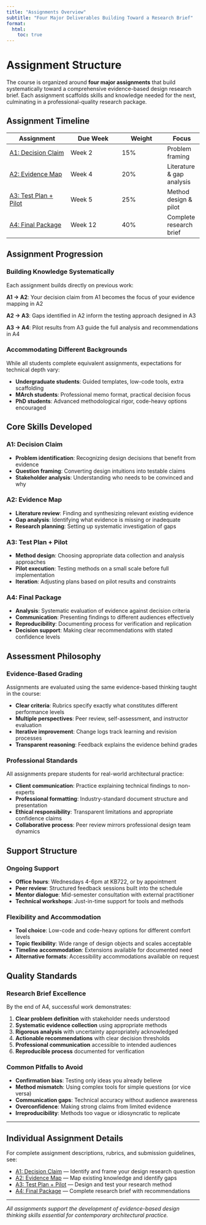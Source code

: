```yaml
---
title: "Assignments Overview"
subtitle: "Four Major Deliverables Building Toward a Research Brief"
format: 
  html:
    toc: true
---
```


# Assignment Structure

The course is organized around **four major assignments** that build systematically toward a comprehensive evidence-based design research brief. Each assignment scaffolds skills and knowledge needed for the next, culminating in a professional-quality research package.

## Assignment Timeline

| Assignment | Due Week | Weight | Focus |
|------------|----------|---------|-------|
| [A1: Decision Claim](assignments/assignment-01.qmd) | Week 2 | 15% | Problem framing |
| [A2: Evidence Map](assignments/assignment-02.qmd) | Week 4 | 20% | Literature & gap analysis |
| [A3: Test Plan + Pilot](assignments/assignment-03.qmd) | Week 5 | 25% | Method design & pilot |
| [A4: Final Package](assignments/assignment-04.qmd) | Week 12 | 40% | Complete research brief |

## Assignment Progression

### Building Knowledge Systematically

Each assignment builds directly on previous work:

**A1 → A2**: Your decision claim from A1 becomes the focus of your evidence mapping in A2

**A2 → A3**: Gaps identified in A2 inform the testing approach designed in A3  

**A3 → A4**: Pilot results from A3 guide the full analysis and recommendations in A4

### Accommodating Different Backgrounds

While all students complete equivalent assignments, expectations for technical depth vary:

- **Undergraduate students**: Guided templates, low-code tools, extra scaffolding
- **MArch students**: Professional memo format, practical decision focus  
- **PhD students**: Advanced methodological rigor, code-heavy options encouraged

## Core Skills Developed

### A1: Decision Claim
- **Problem identification**: Recognizing design decisions that benefit from evidence
- **Question framing**: Converting design intuitions into testable claims
- **Stakeholder analysis**: Understanding who needs to be convinced and why

### A2: Evidence Map  
- **Literature review**: Finding and synthesizing relevant existing evidence
- **Gap analysis**: Identifying what evidence is missing or inadequate
- **Research planning**: Setting up systematic investigation of gaps

### A3: Test Plan + Pilot
- **Method design**: Choosing appropriate data collection and analysis approaches
- **Pilot execution**: Testing methods on a small scale before full implementation
- **Iteration**: Adjusting plans based on pilot results and constraints

### A4: Final Package
- **Analysis**: Systematic evaluation of evidence against decision criteria
- **Communication**: Presenting findings to different audiences effectively  
- **Reproducibility**: Documenting process for verification and replication
- **Decision support**: Making clear recommendations with stated confidence levels

## Assessment Philosophy

### Evidence-Based Grading
Assignments are evaluated using the same evidence-based thinking taught in the course:

- **Clear criteria**: Rubrics specify exactly what constitutes different performance levels
- **Multiple perspectives**: Peer review, self-assessment, and instructor evaluation
- **Iterative improvement**: Change logs track learning and revision processes
- **Transparent reasoning**: Feedback explains the evidence behind grades

### Professional Standards
All assignments prepare students for real-world architectural practice:

- **Client communication**: Practice explaining technical findings to non-experts
- **Professional formatting**: Industry-standard document structure and presentation
- **Ethical responsibility**: Transparent limitations and appropriate confidence claims
- **Collaborative process**: Peer review mirrors professional design team dynamics

## Support Structure

### Ongoing Support
- **Office hours**: Wednesdays 4-6pm at KB722, or by appointment
- **Peer review**: Structured feedback sessions built into the schedule
- **Mentor dialogue**: Mid-semester consultation with external practitioner
- **Technical workshops**: Just-in-time support for tools and methods

### Flexibility and Accommodation
- **Tool choice**: Low-code and code-heavy options for different comfort levels
- **Topic flexibility**: Wide range of design objects and scales acceptable
- **Timeline accommodation**: Extensions available for documented need
- **Alternative formats**: Accessibility accommodations available on request

## Quality Standards

### Research Brief Excellence
By the end of A4, successful work demonstrates:

1. **Clear problem definition** with stakeholder needs understood
2. **Systematic evidence collection** using appropriate methods  
3. **Rigorous analysis** with uncertainty appropriately acknowledged
4. **Actionable recommendations** with clear decision thresholds
5. **Professional communication** accessible to intended audiences
6. **Reproducible process** documented for verification

### Common Pitfalls to Avoid
- **Confirmation bias**: Testing only ideas you already believe
- **Method mismatch**: Using complex tools for simple questions (or vice versa)
- **Communication gaps**: Technical accuracy without audience awareness
- **Overconfidence**: Making strong claims from limited evidence
- **Irreproducibility**: Methods too vague or idiosyncratic to replicate

---

## Individual Assignment Details

For complete assignment descriptions, rubrics, and submission guidelines, see:

- [A1: Decision Claim](assignments/assignment-01.qmd) — Identify and frame your design research question
- [A2: Evidence Map](assignments/assignment-02.qmd) — Map existing knowledge and identify gaps  
- [A3: Test Plan + Pilot](assignments/assignment-03.qmd) — Design and test your research method
- [A4: Final Package](assignments/assignment-04.qmd) — Complete research brief with recommendations

---

*All assignments support the development of evidence-based design thinking skills essential for contemporary architectural practice.*